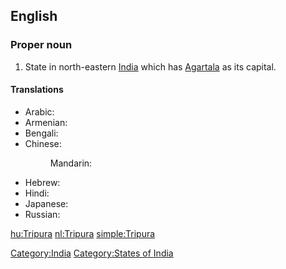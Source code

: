 ==English==
{{wikipedia}}

===Proper noun===
{{en-proper noun}}

# State in north-eastern [[India]] which has [[Agartala]] as its capital.

====Translations====
{{trans-top|state}}
* Arabic: {{t|ar|ترايبورا|f|tr=tribuura|sc=Arab}}
* Armenian: {{t|hy|Տրիպուրա|tr=Tripura|sc=Armn}}
* Bengali: {{t|bn|ত্রিপুরা|sc=Beng}}
* Chinese:
*: Mandarin: {{t|zh|特里普拉邦|tr=Tèlǐpǔlā-bāng|sc=Hani}}
{{trans-mid}}
* Hebrew: {{t|he|טריפורה|sc=Hebr}}
* Hindi: {{t|hi|त्रिपुरा|tr=tripurā|sc=Deva}}
* Japanese: {{t|ja|トリプラ|tr=Toripura|sc=Jpan}}
* Russian: {{t|ru|Трипура|f|tr=Tripúra|sc=Cyrl}}
{{trans-bottom}}

[[Category:India]]
[[Category:States of India]]

[[hu:Tripura]]
[[nl:Tripura]]
[[simple:Tripura]]